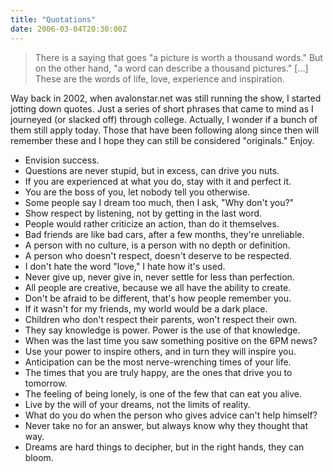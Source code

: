```yaml
---
title: "Quotations"
date: 2006-03-04T20:30:00Z
---
```


> There is a saying that goes "a picture is worth a thousand words." But on the other hand, "a word can describe a thousand pictures." [...] These are the words of life, love, experience and inspiration.

Way back in 2002, when avalonstar.net was still running the show, I started jotting down quotes. Just a series of short phrases that came to mind as I journeyed (or slacked off) through college. Actually, I wonder if a bunch of them still apply today. Those that have been following along since then will remember these and I hope they can still be considered "originals." Enjoy.

*   Envision success.
*   Questions are never stupid, but in excess, can drive you nuts.
*   If you are experienced at what you do, stay with it and perfect it.
*   You are the boss of you, let nobody tell you otherwise.
*   Some people say I dream too much, then I ask, "Why don't you?"
*   Show respect by listening, not by getting in the last word.
*   People would rather criticize an action, than do it themselves.
*   Bad friends are like bad cars, after a few months, they're unreliable.
*   A person with no culture, is a person with no depth or definition.
*   A person who doesn't respect, doesn't deserve to be respected.
*   I don't hate the word "love," I hate how it's used.
*   Never give up, never give in, never settle for less than perfection.
*   All people are creative, because we all have the ability to create.
*   Don't be afraid to be different, that's how people remember you.
*   If it wasn't for my friends, my world would be a dark place.
*   Children who don't respect their parents, won't respect their own.
*   They say knowledge is power. Power is the use of that knowledge.
*   When was the last time you saw something positive on the 6PM news?
*   Use your power to inspire others, and in turn they will inspire you.
*   Anticipation can be the most nerve-wrenching times of your life.
*   The times that you are truly happy, are the ones that drive you to tomorrow.
*   The feeling of being lonely, is one of the few that can eat you alive.
*   Live by the will of your dreams, not the limits of reality.
*   What do you do when the person who gives advice can't help himself?
*   Never take no for an answer, but always know why they thought that way.
*   Dreams are hard things to decipher, but in the right hands, they can bloom.
